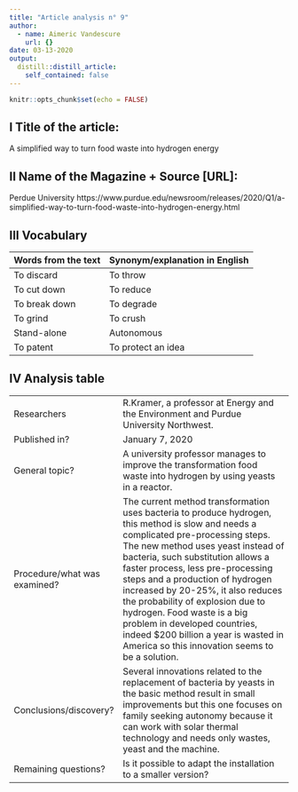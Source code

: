 ```yaml
---
title: "Article analysis n° 9"
author:
  - name: Aimeric Vandescure
    url: {}
date: 03-13-2020
output:
  distill::distill_article:
    self_contained: false
---
```


```r
knitr::opts_chunk$set(echo = FALSE)
```


## I Title of the article: 


A simplified way to turn food waste into hydrogen energy


## II Name of the Magazine + Source [URL]:

Perdue University  https://www.purdue.edu/newsroom/releases/2020/Q1/a-simplified-way-to-turn-food-waste-into-hydrogen-energy.html

## III Vocabulary 

| Words from the text | Synonym/explanation in English |
| ------------------- | ------------------------------ |
| To discard   | To throw                    |
|  To cut down   | To reduce         |
|  To break down  | To degrade  |
|  To grind  |  To crush   |
|  Stand-alone   |  Autonomous  |
|  To patent  |  To protect an idea |


## IV Analysis table 

|                              |                                                                     |
| ---------------------------- | ------------------------------------------------------------------- |
| Researchers                  |  R.Kramer, a professor at Energy and the Environment and Purdue University Northwest.                        |
| Published in?                | January 7, 2020                                                       |
| General topic?               |A university professor manages to improve the transformation food waste into hydrogen by using yeasts in a reactor.                   |
| Procedure/what was examined? |The current method transformation uses bacteria to produce hydrogen, this method is slow and needs a complicated pre-processing steps. The new method uses yeast instead of bacteria, such substitution allows a faster process, less pre-processing steps and a production of hydrogen increased by 20-25%, it also reduces the probability of explosion due to hydrogen. Food waste is a big problem in developed countries, indeed $200 billion a year is wasted in America so this innovation seems to be a solution.                 |
| Conclusions/discovery?       | Several innovations related to the replacement of bacteria by yeasts in the basic method result in small improvements but this one focuses on family seeking autonomy because it can work with solar thermal technology and needs only wastes, yeast and the machine.                    |
| Remaining questions?         |  Is it possible to adapt the installation to a smaller version?                    |




